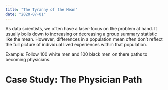 ```yaml
---
title: "The Tyranny of the Mean"
date: "2020-07-01"
---
```


As data scientists, we often have a laser-focus on the problem at hand. It usually boils down to increasing or decreasing a group summary statistic like the mean. However, differences in a population mean often don't reflect the full picture of individual lived experiences within that population.

Example: Follow 100 white men and 100 black men on there paths to becoming physicians.

# Case Study: The Physician Path
